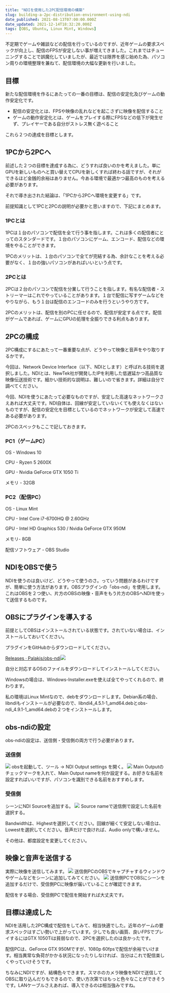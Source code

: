 ```yaml
---
title: "NDIを使用した2PC配信環境の構築"
slug: building-a-2pc-distribution-environment-using-ndi
date_published: 2021-08-13T07:00:00.000Z
date_updated: 2021-12-14T18:32:20.000Z
tags: [OBS, Ubuntu, Linux Mint, Windows]
---
```


不定期でゲームや雑談などの配信を行っているのですが、近年ゲームの要求スペックが向上し、配信のFPSが安定しない事が増えてきました。これまではチューニングすることで誤魔化していましたが、最近では限界を感じ始めた為、パソコン周りの環境整理を兼ねて、配信環境の大幅な更新を行いました。

## 目標

新たな配信環境を作るにあたっての一番の目標は、配信の安定化及びゲームの動作安定化です。

- 配信の安定化とは、FPSや映像の乱れなどを起こさずに映像を配信すること
- ゲームの動作安定化とは、ゲームをプレイする際にFPSなどの低下が発生せず、プレイヤーである自分がストレス無く遊べること

これら２つの達成を目標とします。

## 1PCから2PCへ

前述した２つの目標を達成する為に、どうすれば良いのかを考えました。単にGPUを新しいものへと買い替えてCPUを新しくすれば終わる話ですが、それができるほど金銭的余裕はありません。今ある環境で最適かつ最高のものを考える必要があります。

それで導き出された結論は、「1PCから2PCへ環境を変更する」です。

前提知識として1PCと2PCの説明が必要かと思いますので、下記にまとめます。

### 1PCとは

1PCは１台のパソコンで配信を全て行う事を指します。これは多くの配信者にとってのスタンダードです。１台のパソコンにゲーム、エンコード、配信などの環境をやることができます。

1PCのメリットは、１台のパソコンで全てが完結する為、余計なことを考える必要がなく、１台の強いパソコンがあればいいという点です。

### 2PCとは

2PCは２台のパソコンで配信を分業して行うことを指します。有名な配信者・ストリーマーはこれでやっていることがあります。１台で配信に写すゲームなどをやりながら、もう１台は配信のエンコードのみを行うというやり方です。

2PCのメリットは、配信を別のPCに任せるので、配信が安定する点です。配信がゲームであれば、ゲームにGPUの処理を全振りできる利点もあります。

## 2PCの構成

2PC構成にするにあたって一番重要な点が、どうやって映像と音声をやり取りするかです。

今回は、Network Device Interface（以下、NDIとします）と呼ばれる技術を選択しました。NDIとは、NewTek社が開発したIPを利用した低遅延かつ高品質な映像伝送技術です。細かい技術的な説明は、難しいので省きます。詳細は自分で調べてください。

今回、NDIを使うにあたって必要なものですが、安定した高速なネットワークさえあれば大丈夫です。NDI自体は、回線が安定していないくても使えなくはないものですが、配信の安定化を目標としているのでネットワークが安定して高速である必要があります。

2PCのスペックもここで記しておきます。

### PC1（ゲームPC）

OS - Windows 10

CPU - Ryzen 5 2600X

GPU - Nvidia GeForce GTX 1050 Ti

メモリ - 32GB

### PC2（配信PC）

OS - Linux Mint

CPU - Intel Core i7-6700HQ @ 2.60GHz

GPU - Intel HD Graphics 530 / Nvidia GeForce GTX 950M

メモリ- 8GB

配信ソフトウェア - OBS Studio

## NDIをOBSで使う

NDIを使うのは良いけど、どうやって使うのさ。っていう問題があるわけですが、簡単に使う方法があります。OBSプラグインの「obs-ndi」を使用します。これはOBSを２つ使い、片方のOBSの映像・音声をもう片方のOBSへNDIを使って送信するものです。

## OBSにプラグインを導入する

前提としてOBSはインストールされている状態です。されていない場合は、インストールしておいてください。

プラグインをGitHubからダウンロードしてください。

[Releases · Palakis/obs-ndi](https://github.com/Palakis/obs-ndi/releases)![](https://i.imgur.com/IFwWrAH.png)

自分と対応するOSのファイルをダウンロードしてインストールしてください。

Windowsの場合は、Windows-Installer.exeを使えば全てやってくれるので、終わります。

私の環境はLinux Mintなので、debをダウンロードします。Debian系の場合、libndiもインストールが必要なので、libndi4_4.5.1-1_amd64.debとobs-ndi_4.9.1-1_amd64.debの２つをインストールします。

## obs-ndiの設定

obs-ndiの設定は、送信側・受信側の両方で行う必要があります。

### 送信側
![](https://i.imgur.com/r8ev636.png)
obsを起動して、ツール -> NDI Output settings を開く。
![](https://i.imgur.com/hbTHmi9.png)
Main Outputのチェックマークを入れて、Main Output nameを何か設定する。お好きな名前を設定すればいいですが、パソコンを識別できる名前をおすすめします。

### 受信側

シーンにNDI Sourceを追加する。
![](https://i.imgur.com/9B3v4X1.png)
Source nameで送信側で設定した名前を選択する。

Bandwidthは、Highestを選択してください。回線が細くて安定しない場合は、Lowestを選択してください。音声だけで良ければ、Audio onlyで構いません。

その他は、都度設定を変更してください。

## 映像と音声を送信する

実際に映像を送信してみます。
![](https://i.imgur.com/pDC8UBC.png)
送信側PCのOBSでキャプチャするウィンドウやゲームなどをシーンに追加してみてください。
![](https://i.imgur.com/SD68dgK.png)
送信側PCでOBSにシーンを追加するだけで、受信側PCに映像が届いていることが確認できます。

配信をする場合、受信側PCで配信を開始すれば大丈夫です。

## 目標は達成した

NDIを活用した2PC構成で配信をしてみて、相当快適でした。近年のゲームの要求スペックはすごい勢いで上がっています。少しでも良い画質、良いFPSでプレイするにはGTX 1050Tiは貧弱なので、2PCを選択したのは良かったです。

配信PCは、GeForce GTX 950Mですが、1080p 60fpsで配信が余裕でいけます。相当異常な負荷がかかる状況になったりしなければ、当分はこれで配信楽しくやっていけそうです。

ちなみにNDIですが、結構色々できます。スマホのカメラ映像をNDIで送信してOBSに取り込んだりもできるので、使い方次第ではもっと色々なことができそうです。LANケーブルさえあれば、導入できるのは相当強みですね。
